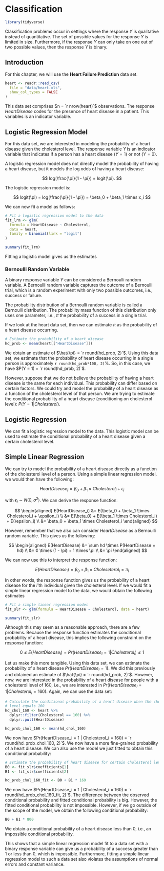 # Classification

```r
library(tidyverse)
```

Classification problems occur in settings where the response $Y$ is qualitative
instead of quantitative. The set of possible values for the response $Y$ is
limited in size. Furthermore, if the response $Y$ can only take on one out of
two possible values, then the response $Y$ is binary.

## Introduction

For this chapter, we will use the **Heart Failure Prediction** data set.

```r
heart <- readr::read_csv(
  file = "data/heart.xls",
  show_col_types = FALSE
)
```

This data set comprises $n = `r nrow(heart)`$ observations. The response 
$HeartDisease$ codes for the presence of heart disease in a patient. This 
variables is an indicator variable.

## Logistic Regression Model

For this data set, we are interested in modeling the probability of a heart 
disease given the cholesterol level. The response variable $Y$ is an indicator 
variable that indicates if a person has a heart disease ($Y = 1$) or not 
($Y = 0$).

A logistic regression model does not directly model the probability of having a 
heart disease, but it models the log odds of having a heart disease:

$$
log(\frac{\pi}{1 - \pi}) = logit(\pi).
$$

The logistic regression model is:

$$
logit(\pi) = log(\frac{\pi}{1 - \pi}) = \beta_0 + \beta_1 \times x_i
$$

We can now fit a model as follows:

```r
# Fit a logistic regression model to the data
fit_lrm <- glm(
  formula = HeartDisease ~ Cholesterol,
  data = heart,
  family = binomial(link = "logit")
)
```

```r
summary(fit_lrm)
```

Fitting a logistic model gives us the estimates

### Bernoulli Random Variable

A binary response variable $Y$ can be considered a Bernoulli random variable. A 
Bernoulli random variable captures the outcome of a Bernoulli trial, which is a 
random experiment with only two possible outcomes, i.e., success or failure.

The probability distribution of a Bernoulli random variable is called a 
Bernoulli distribution. The probability mass function of this distribution only 
uses one parameter, i.e., $\pi$ the probability of a success in a single trial.

If we look at the heart data set, then we can estimate $\pi$ as the probability 
of a heart disease occurring.

```r
# Estimate the probability of a heart disease
hd_prob <- mean(heart[["HeartDisease"]])
```

We obtain an estimate of $\hat{\pi} = `r round(hd_prob, 2)`$. Using this data 
set, we estimate that the probability of heart disease occurring in a single 
person is approximately `r round(hd_prob*100, 2)`%. So, in this case, we have 
$P(Y = 1) = `r round(hd_prob, 2)`$.

However, suppose that we do not believe the probability of having a heart
disease is the same for each individual. This probability can differ based on
certain factors. We could try and model the probability of a heart disease as a
function of the cholesterol level of that person. We are trying to estimate the
conditional probability of a heart disease (conditioning on cholesterol level):
$P(Y = 1 | Cholesterol)$.

## Logistic Regression

We can fit a logistic regression model to the data. This logistic model can 
be used to estimate the conditional probability of a heart disease given a 
certain cholesterol level.





## Simple Linear Regression

We can try to model the probability of a heart disease directly as a function 
of the cholesterol level of a person. Using a simple linear regression model, 
we would then have the following:

$$
HeartDisease_i = \beta_0 + \beta_1 \times Cholesterol_i + \epsilon_i
$$

with $\epsilon_i \sim N(0, \sigma^2)$. We can derive the response function:

$$
\begin{aligned}
E(HeartDisease_i) 
&= E(\beta_0 + \beta_1 \times Cholesterol_i + \epsilon_i) \\
&= E(\beta_0) + E(\beta_1 \times Cholesterol_i) + E(\epsilon_i) \\
&= \beta_0 + \beta_1 \times Cholesterol_i
\end{aligned}
$$

However, remember that we also can consider $HeartDisease$ as a Bernoulli 
random variable. This gives us the following:

$$
\begin{aligned}
E(HeartDisease) 
&= \sum hd \times P(HeartDisease = hd) \\
&= 0 \times (1 - \pi) + 1 \times \pi \\
&= \pi
\end{aligned}
$$

We can now use this to interpret the response function:

$$
E(HeartDisease_i) 
= \beta_0 + \beta_1 \times Choleseterol_i 
= \pi_i
$$

In other words, the response function gives us the probability of a heart
disease for the $i$'th individual given the cholesterol level. If we would fit a
simple linear regression model to the data, we would obtain the following
estimates

```r
# Fit a simple linear regression model
fit_slr <- glm(formula = HeartDisease ~ Cholesterol, data = heart)
```

```r
summary(fit_slr)
```

Although this may seem as a reasonable approach, there are a few problems.
Because the response function estimates the conditional probability of a heart
disease, this implies the following constraint on the response function:

$$
0 \leq E(HeartDisease_i) = Pr(HeartDisease_i = 1 | Cholesterol_i) \leq 1
$$

Let us make this more tangible. Using this data set, we can estimate the 
probability of a heart disease $Pr(HeartDisease_i = 1)$. We did this previously 
and obtained an estimate of $\hat{\pi} = `r round(hd_prob, 2)`$. However, now, 
we are interested in the probability of a heart disease for people with a 
cholesterol level of 160, i.e., we are interested in 
$Pr(HeartDisease_i = 1 | Cholesterol_i = 160)$. Again, we can use the data 
set:

```r
# Calculate the conditional probability of a heart disease when the cholesterol
# level equals 160
hd_chol_160 <- heart %>%
  dplyr::filter(Cholesterol == 160) %>%
  dplyr::pull(HeartDisease)

hd_prob_chol_160 <- mean(hd_chol_160)
```

We now have $Pr(HeartDisease_i = 1 | Cholesterol_i = 160) = `r round(hd_prob_chol_160, 2)`$.
We now have a more fine-grained probability of a heart disease. We can also use 
the model we just fitted to obtain this conditional probability:

```r
# Estimate the probability of heart disease for certain cholesterol levels
B0 <- fit_slr$coefficients[1]
B1 <- fit_slr$coefficients[2]

hd_prob_chol_160_fit <- B0 + B1 * 160
```

We now have $Pr(HeartDisease_i = 1 | Cholesterol_i = 160) = `r round(hd_prob_chol_160_fit, 2)`$.
The difference between the observed conditional probability and fitted 
conditional probability is big. However, the fitted conditional probability is 
not impossible. However, if we go outside of the scope of the model, we obtain 
the following conditional probability:

```r
B0 + B1 * 800
```

We obtain a conditional probability of a heart disease less than 0, i.e., an 
impossible conditional probability.

This shows that a simple linear regression model fit to a data set with a 
binary response variable can give us a probability of a success greater than 1 
or less than 0, which is impossible. Furthermore, fitting a simple linear 
regression model to such a data set also violates the assumptions of normal 
errors and constant variance.

